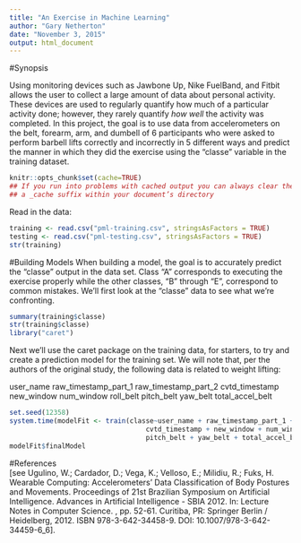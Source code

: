 ```yaml
---
title: "An Exercise in Machine Learning"
author: "Gary Netherton"
date: "November 3, 2015"
output: html_document
---
```


#Synopsis  

Using monitoring devices such as Jawbone Up, Nike FuelBand, and Fitbit allows the user to collect a large amount of data about personal activity. These devices are used to regularly quantify how much of a particular activity done; however, they rarely quantify *how well* the activity was completed. In this project, the goal is to use data from accelerometers on the belt, forearm, arm, and dumbell of 6 participants who were asked to perform barbell lifts correctly and incorrectly in 5 different ways and predict the manner in which they did the exercise using the "classe" variable in the training dataset. 

```r
knitr::opts_chunk$set(cache=TRUE)
## If you run into problems with cached output you can always clear the knitr cache by removing the folder named with 
## a _cache suffix within your document’s directory
```

Read in the data: 

```r
training <- read.csv("pml-training.csv", stringsAsFactors = TRUE)
testing <- read.csv("pml-testing.csv", stringsAsFactors = TRUE)
str(training)

```

#Building Models
When building a model, the goal is to accurately predict the "classe" output in the data set.  Class "A" corresponds to executing the exercise properly while the other classes, "B" through "E", correspond to common mistakes. We'll first look at the "classe" data to see what we're confronting.

```r
summary(training$classe)
str(training$classe)
library("caret")
```

Next we'll use the caret package on the training data, for starters, to try and create a prediction model for the training set. We will note that, per the authors of the original study, the following data is related to weight lifting:  

user_name
raw_timestamp_part_1
raw_timestamp_part_2
cvtd_timestamp
new_window
num_window
roll_belt
pitch_belt
yaw_belt
total_accel_belt


```r
set.seed(12358)
system.time(modelFit <- train(classe~user_name + raw_timestamp_part_1 + raw_timestamp_part_2 + 
                                  cvtd_timestamp + new_window + num_window + roll_belt +
                                  pitch_belt + yaw_belt + total_accel_belt, data = training, method = "rpart"))
modelFit$finalModel
```

#References  
[see Ugulino, W.; Cardador, D.; Vega, K.; Velloso, E.; Milidiu, R.; Fuks, H. Wearable Computing: Accelerometers' Data Classification of Body Postures and Movements. Proceedings of 21st Brazilian Symposium on Artificial Intelligence. Advances in Artificial Intelligence - SBIA 2012. In: Lecture Notes in Computer Science. , pp. 52-61. Curitiba, PR: Springer Berlin / Heidelberg, 2012. ISBN 978-3-642-34458-9. DOI: 10.1007/978-3-642-34459-6_6]. 

